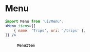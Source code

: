 
<Meta
	title="Interface/Menu"
	component={Menu}
/>

# Menu

```jsx
import Menu from 'ui/Menu';
<Menu items={[
	{ name: 'Trips', uri: '/trips' },
]} />
```

<Canvas>
	<Story name="Menu">
		<FakeNextRouter defaultPath="/trips">
			<Menu
				items={[
					{ name: 'Trips', uri: '/trips' },
					{ name: 'Templates', uri: '/templates' },
					{ name: 'Clients', uri: '/clients' },
					{ name: 'Suppliers', uri: '/suppliers' },
				]}
			/>
		</FakeNextRouter>
	</Story>
</Canvas>

<ArgsTable of={Menu} />


#### `MenuItem`

<ArgsTable of={MenuItem} />

